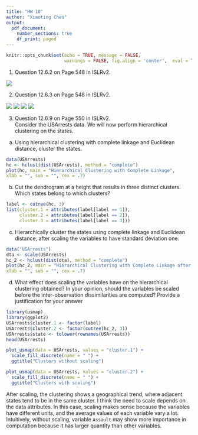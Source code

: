 ---
title: "HW 10"
author: "Xiaoting Chen"
output:
  pdf_document:
    number_sections: true
    df_print: paged
---

```{r setup, include=FALSE}
knitr::opts_chunk$set(echo = TRUE, message = FALSE,
                      warnings = FALSE, fig.align = 'center',  eval = TRUE)
```

1. Question 12.6.2 on Page 548 in ISLRv2. 

![](6_2.jpg)

2. Question 12.6.3 on Page 548 in ISLRv2.  

![](6_3.jpg)
![](6_3_d.jpg)
![](6_3_e.jpg)
![](6_3_f.jpg)

3. Question 12.6.9 on Page 550 in ISLRv2.   
Consider the USArrests data. We will now perform hierarchical clustering on the states.
(a) Using hierarchical clustering with complete linkage and Euclidean distance, cluster the states.
```{r}
data(USArrests)
hc <- hclust(dist(USArrests), method = "complete")
plot(hc, main = "Hierarchical Clustering with Complete Linkage",
xlab = "", sub = "", cex = .7)
```

(b) Cut the dendrogram at a height that results in three distinct clusters. Which states belong to which clusters?
```{r}
label <- cutree(hc, 3)
list(cluster.1 = attributes(label[label == 1]),
     cluster.2 = attributes(label[label == 2]),
     cluster.3 = attributes(label[label == 3]))
```

(c) Hierarchically cluster the states using complete linkage and Euclidean distance, after scaling the variables to have standard deviation one.
```{r}
data("USArrests")
dta <- scale(USArrests)
hc_2 <- hclust(dist(dta), method = "complete")
plot(hc_2, main = "Hierarchical Clustering with Complete Linkage after Scaling",
xlab = "", sub = "", cex = .7)
```

(d) What effect does scaling the variables have on the hierarchical clustering obtained? In your opinion, should the variables be scaled before the inter-observation dissimilarities are computed? Provide a justification for your answer\

```{r, warning=FALSE}
library(usmap)
library(ggplot2)
USArrests$cluster.1 <- factor(label)
USArrests$cluster.2 <- factor(cutree(hc_2, 3))
USArrests$state <- tolower(rownames(USArrests))
head(USArrests)

plot_usmap(data = USArrests, values = "cluster.1") +
  scale_fill_discrete(name = " ") +
  ggtitle("Clusters without scaling")

plot_usmap(data = USArrests, values = "cluster.2") +
  scale_fill_discrete(name = " ") +
  ggtitle("Clusters with scaling")

```
After scaling, the clustering shows a geographical trend, where adjacent states tend to be in the same cluster. I think the need to scale depends on the data attributes. In this case, scaling makes sense because the variables have different units, and the average values of each variable vary a lot. Intuitively, without scaling, variable `Assault` may show more importance in computation because it has larger quantity than other variables.